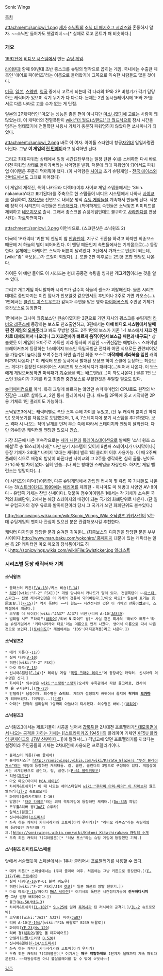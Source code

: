 Sonic Wings

[[목차]]

attachment:/sonicwi_1.png
[[세가]] [[소닉팀]]의 [[소닉 더 헤지호그 시리즈]]와 혼동하지 말자. ~~소닉만 들어가도 헷갈리네~~[* 실제로 로고 폰트가 꽤 비슷하다.]

=== 개요 ===
[[1992년]]에 [[비디오 시스템]]에서 만든 [[슈팅 게임]].

[[라이덴]]과 함께 90년대 초반 종스크롤 슈팅의 명작으로 꼽히는 게임. 국내에는 수출판 제목인 '에어로 파이터즈'라는 이름으로 들어왔기에 그쪽으로 익숙한 사람들도 많을 것이다.

[[미국]], [[일본]], [[스웨덴]], [[영국]] 중에서 고르게 되는데 각 나라의 1P와 2P 비행기가 각기 담당하는 캐릭터가 있으며 각기 무기가 다 다르다. 문제는 2인 동시플레이시에 1P와 2P를 서로 다른 나라로 고를 수가 없는 게 단점.

일본의 2P캐릭터인 '마오'는 성능은 좋은 편이 아니지만 [[미소녀]]였기에 고르는 사람이 꽤 많았는데, 이 캐릭터의 전멸폭탄이 [[wiki:"더 월드(스탠드)"더 월드]]식으로 잠시 시간을 멈추는 형태였기에 전멸폭탄 사용시 기체가 충분히 파워업하지 않았다면 쓰나마나가 되었다.

attachment:/sonicwi_2.png
바로 이 여자. 아이돌 스타인데 항공[[자위대]] 일일사령관이란다. 그냥 '''이 게임의 [[린 민메이]]'''라고 생각하면 된다.

그리고 최대 파워업 상태에서 일정 시간(2탄부터는 일정 탄환 수)를 소비하면 다시 바로 이전 파워업 상태로 돌아가버리는 사악함을 발휘. 덕분에 최대 파워업이 되어서도 파워업 아이템은 꾸준히 먹어줘야 했다. (이 사악함은 [[사이쿄]] 초기 슈팅게임 - [[전국 에이스]]와 [[건버드]]에서도 그대로 이어졌다)

이 게임의 제작진, 특히  나카무라 디렉터(이후 사이쿄 게임 스탭롤에서는 'Shin. nakamura'라고 표기된다)를 주축으로 한 스탭들이 비디오 시스템에서 나와서 [[사이쿄]]를 설립하여, [[차지샷]]을 전면으로 내세운 명작 [[슈팅 게임]]들을 계속해서 만들게 된다. 덕분에 정작 이 시리즈의 속편들은 [[안습]]해졌다. (특이하게도 속편들은 소닉윙즈 리미티드를 제외하고 [[네오지오]]로 출시. 그래서 종스크롤 슈팅게임인데도 불구하고 [[사라만다]]를 연상시키는 가로화면이다)

attachment:/sonicwi_3.png
이런식으로. (스크린샷은 소닉윙즈 2)

미국의 1P캐릭터 '키튼'의 엔딩이 참 [[안습]]한데, 지구로 귀환을 하려고 하지만 최종보스 때문에 저 하늘의 별이 되어버린다. 이 엔딩 때문인지 속편들에서는 기계몸으로(…) 등장한다. 몸체에는 아케이드 스틱과 버튼이 달려있다. 3탄에서 가까스로 인간이 되는데, [wiki:"좆" 국보](…)가 드릴이 되었다(…). 또한 2편 이후로는 2인용 조합 엔딩도 나온다.

하여튼 위 예만 들어도 이 시리즈는 현대 공중전 슈팅을 빙자한 '''개그게임'''이라는 것을 알 수 있다.

그리고 개그게임 아니랄까봐 시리즈가 갈수록 적들의 센스가 괴랄해진다. 물론 시리즈 대대로 중반까지는 이런 낌새가 안보일것 같으면서도 후반이나 2주로 가면 카오스(…). 1편에서는 [[클린트 이스트우드]]가 감독과 주연을 맡은 영화 [[파이어폭스]]의 주인공 기체가 중간보스로 등장한다.

1편에서는 그나마 최종보스만 원숭이였지만 2편으로 가면 자사의 횡스크롤 슈팅게임 [[라비오 레푸스]]에 등장하는 보스도 찬조출연하고, 3편에서는 '''아예 비디오 시스템에서 발매된 전 게임의 [[오마주]]'''라고 봐도 무방할 정도. 2주 1면의 보스가 기존 1-1 보스에서 '''자코 전차로 대체되어서 나오더니 그 자코전차가 빠르게 움직이면서 보스급 패턴과 내구도'''[* 상술했듯 이 게임이 오마주로 가득찬 지라 동사의 게임인 ~~귀신잡는 해병대~~ 스파이널 브레이커즈에 등장하는 1스테이지 보스인 독일국방군 전차와 어떤 식으로든 관련되어있을 가능성이 높다.]를 보여주는가 하면 숨겨진 최종 보스로 '''마작패에 세라복을 입힌''' 캐릭터까지 나온다.[* 이 캐릭터 또한 동사에서 발매된 오쟝코 하이 스쿨에 등장하는 최종보스. 게다가 등장전 다라이어스 시리즈의 보스메세지가 패러디(…)되어서 나온다. 이 보스에게 게임오버당하면 마작패가 [[괴수물]]을 찍는 배드엔딩(...)이  봐도나온다.] 물론 1편 보스인 원숭이가 기계를 타고 최종면 중간보스로 부활한것은 두말할 필요도 없다.

[[슈퍼패미컴]]으로 이식. 특히 그렇게 빠르지는 않았던 슈퍼패미컴의 CPU로도 원작의 박진감은 그대로 살아있고, 2인 동시 플레이까지 된다. 패드를 2P쪽에 꽂고 시작하면 2P용 기체로 1인 플레이도 가능하다.

소닉윙즈3에서는 캐릭터별로 폭탄 스톡 수에 차이를 두었고, (단 두 캐릭터 뿐이긴 하지만) 모아쏘기를 처음으로 도입했으며, 1, 4, 7스테이지에 분기 시스템을 추가하였다. 보스 격파 시 나오는 적의 날개를 먼저 부순 쪽에 따라서 스테이지와 엔딩이 달라진다. 다만 외수판은 캐릭터별 엔딩만 있으니 [[안습]].

가장 최근에 나온 후속작으로는 [[세가 새턴]]과 [[플레이스테이션]]으로 발매된 '소닉 윙즈 스페셜'로 총 18스테이지에[* 다만 분기 시스템이 있어서 9번째 스테이지가 마지막이다.] 등장 기체가 24대[* 나머지 12대는 캐릭터 별로 1회 클리어 이후 사용가능. 이 때 2주째 플레이 식으로 배경의 밤낮이 바뀐다만 사이쿄의 그 2주를 생각하면 심히 골룸. 난이도가 1주와 별 차이 없다. 심히 안습...]나 되는 방대한 스케일을 자랑한다. 하지만 게임 밸런스는 엉망이다(...).

이 시리즈의 미덕(?)이라면, 다른 슈팅게임에서 찬밥인 러시아 및 유럽 쪽 기체들도 나온다는 것([[스트라이커즈 1999]]에는 [[해리어]]를 제외한 - 이나마도 미 해병대 사양인 AV-8이다 - 유럽쪽 기체는 찬밥 신세이다). 덧붙여 점수아이템은 1에서는 각 기체가 소속된 국적의 화폐단위, 2에서는 해당 스테이지의 배경이 되는 국가의 화폐단위로 나온다. (단 일부 유럽국가의 경우 유로화 발족이전이라 당시 그 국가가 쓰던 화폐단위도 볼수있다.)

[[http://sonicwings.wikia.com/wiki/Sonic_Wings_Wiki 소닉윙즈 위키사전]]이 있는데 슈팅게임의 팬이나 관심이 있으신 분은 관람해보시길 추천한다.

캐릭터 디자인을 담당한 분과 숨겨진 귀여운(...)최종보스의 디자인을 담당한 분은 부부사이이다.[[http://www.marubaku.com/yokohiro/ 홈페이지]] 대문에 있는 캐릭터는 일본 측 2P 캐릭터인 마오 마오의 장식품이기도 하다.[[http://sonicwings.wikia.com/wiki/File:Swlsticker.jpg 일러스트]]

=== 시리즈별 등장 캐릭터와 기체 ===
==== 소닉윙즈 ====
 * 블래스터 키튼([[F/A-18]])/키스 비숍([[F-14]])
 * [[히엔]]([wiki:"F-2" FSX])[* 개발 당시여서 카나드가 달려 있다. 전멸폭탄이 ~~[[마스터 스파크]]~~ 전방 레이저인것은 이 기체의 전통이 되어버린다.]/마오 마오[* 일본어 표기는 真尾まお.]([[F-15]])[* 역시 폭탄이 ~~더 월드~~ 시간정지인 것은 이 기체의 전통이'''었'''으나, 스페셜에서 깨졌다.]
 * 코우훌 더 바이킹([wiki:"JA37" AJ37] 비겐)/티비 A-10([[JAS39]])
 * 빌리엄 시드 프라이드([[해리어]])/리버 N.화이트 경[* 사실 같은 회사의 '라비오 레푸스'라는 슈팅게임에서 '키타시라카와 타로'라는 이름으로 먼저 나왔다. 영어식 이름으로 다시 나온것으로 보인다.]([[토네이도]][* 게임에세는 'IDS'(대지공격용)라고 나온다.])

==== 소닉윙즈2 ====
 * 메카 키튼([[F-117]])
 * 실버 대위([[A-10]])
 * 히엔([wiki:"F-2" FSX])
 * 마오 마오([[F-15]])
 * 신시아&엘렌([[F-14]])[* 레이싱 게임 "[[폭렬 크래쉬 레이스]]"에 등장하던 캐릭터. 신시아의 외수명은 신디.]
 * 화이티[* 외수명은 [[wiki:"스팽킹"스팽키]]?오사카 수족관에서 자란 돌고래로, 칸사이벤 을 구사한다.]([[YF-23]])
 * 안젤라[* 남장여자. 외수명은 '''스티브'''. 게다가 설정까지 바뀌어서 졸지에 '''락커'''와 '''[[오카마]]'''가 되어버렸다. ?이뭐병...]([[라팔]])
 * 아더[* 전작의 빌리엄의 1살짜리 아들내미 되시겠다. 외수명은 바비.]([[해리어]])

==== 소닉윙즈3 ====
소닉윙즈3에서는 제트기들이 시공을 넘어서 [[갑툭튀]]한 2차대전 프로펠러기[[* 데모화면에서 나오는 공격을 가하는 기체는 [[스트라이커즈 1945 II]]의 플레이어 기체인 [[XF5U 플라잉 팬케이크]]와 [[J7W 신덴]]이다...]]에 털려서(…) 격납고에 있던 프로펠러기를 꺼냈다는 설정이라 주인공들의 기체는 2차대전때 사용되던 프로펠러기이다.

 * 블래스터 키튼([[F4U 콜세어]])
 * 블레이저스[* [[http://sonicwings.wikia.com/wiki/Karate_Blazers "투신 블레이저스"]]라는 게임에 등장하던 캐릭터들. 길, 글렌, 글린다의 3명으로 구성되어 있다. 게임상에서는 시계방향으로 글린다, 길, 글렌.]([[P-61 블랙위도우]])
 * 히엔([[제로센]])
 * 마오 마오(아이치 [[M6A 세이란]])
 * 차이카&프쉬카[* 이 때 나오는 헤어스타일이 [[wiki:"후타미 아미·마미" 이 자매]]보다 원조랄까?]([[Il-2]] 슈트로모빅)
 * 화이티(폴리카르포브 I-16)
 * 말콤[* "[[타오 타이도]]"라는 괴작 격투게임에 등장하던 캐릭터.]([[Do-335]] 파일)
 * 코우훌&리버 경([[Ju87]] 슈투카)
 * 알렉스(휠윈드)
 * 신시아&엘렌([[소드피시]])
 * 좌측 히든 캐릭터 키타시라카와 코토미(아카 우사기)[* "라비오 레푸스"라는 슈팅게임에 등장했던 캐릭터와 기체.][[http://sonicwings.wikia.com/wiki/Kotomi_Kitashirakawa 캐릭터 소개]]
 * 우측 히든 캐릭터 ?(디아블룬)[* "터보 포스"라는 슈팅 게임에 등장했던 기체.]

==== 소닉윙즈 리미티드/스페셜 ====
앞에서 서술했듯이 스페셜에서는 1주차 클리어시 프로펠러기를 사용할 수 있다.

 * 메카 키튼[* 스페셜에서는 1주차 클리어 이후. 처음에는 그냥 키튼으로 등장한다.]([[F-117]]/[[F4U 코르세어]])
 * 실버 대위([[A-10]]/P-61 블랙 위도우)
 * 히엔([wiki:"F-2" FSX]/J1N [[겟코]][* 일본 해군의 쌍발 전투기.])
 * 마오 마오([[F-15]]/아이치 [[M6A 세이란]][* 여기서의 폭탄은 시간정지기능이 '''전무하다시피 한''' 그냥 원형 배리어이다.])
 * 볼크([[Ka-50]]/[[MiG-3]])
 * 차이카&프쉬카([[IL-102]][* [[Su-25]]에 밀려 [[흑역사]]가 된 러시아의 공격기.]/[[IL-2]] 슈트로모빅)
 * 코우훌([wiki:"JA37" AJ37] 비겐/[[Ju87]])
 * 티비 A-10([[F-104]]/[wiki:"F2A 버팔로" B239 버팔로])
 * 화이티([[YF-23]]/[[Hs 129]])
 * 리버 경([[해리어]]/볼턴 폴 데파이어트)
 * 안젤라([[라팔]]/드와땡 [[D.520]])
 * 신시아&엘렌([[F-14]]/[[소드피시]])
 * 좌측 히든 캐릭터 키타시라카와 코토미(아카 우사기)
 * 우측 히든 캐릭터 ?(디아블룬)[* 여기서는 '''매우 악랄하게도''' 1단계가 될때까지 계속 파워다운된다. ~~패왕상후권 아니 불살플레이를 할 수 밖에 ㅇ벗서~~]

[[각주]]

